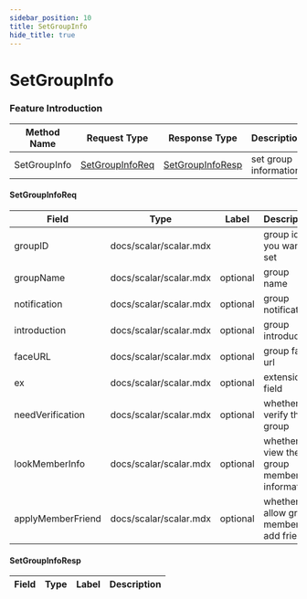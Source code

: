 ```yaml
---
sidebar_position: 10
title: SetGroupInfo
hide_title: true
---
```


# SetGroupInfo

### Feature Introduction



| Method Name | Request Type | Response Type | Description |
| ----------- | ------------ | ------------- | ------------- |
| SetGroupInfo | [SetGroupInfoReq](docs/group/index.mdx#SetGroupInfoReq) | [SetGroupInfoResp](docs/group/index.mdx#SetGroupInfoResp) | set group information |
 

#### SetGroupInfoReq
| Field | Type | Label | Description |
| ----- | ---- | ----- | ----------- |
| groupID | docs/scalar/scalar.mdx |  | group id you want to set |
| groupName | docs/scalar/scalar.mdx | optional | group name |
| notification | docs/scalar/scalar.mdx | optional | group notification |
| introduction | docs/scalar/scalar.mdx | optional | group introduction |
| faceURL | docs/scalar/scalar.mdx | optional | group face url |
| ex | docs/scalar/scalar.mdx | optional | extension field |
| needVerification | docs/scalar/scalar.mdx | optional | whether to verify the group |
| lookMemberInfo | docs/scalar/scalar.mdx | optional | whether to view the group member information |
| applyMemberFriend | docs/scalar/scalar.mdx | optional | whether to allow group members to add friends |
 

#### SetGroupInfoResp
| Field | Type | Label | Description |
| ----- | ---- | ----- | ----------- |


